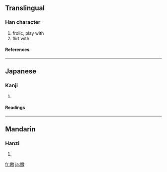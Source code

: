 {{see|喃}}

==Translingual==
===Han character===
{{Han char|rn=38|rad=女|as=10|sn=13|four=|canj=女田尸女 (VWSV)}}
# frolic, play with
# flirt with
====References====
{{Han ref|kx=0269.170|dkj=06626|dj=0537.010|hdz=21071.180|uh=5AD0|ud=23248}}
----
==Japanese==
===Kanji===
{{ja-kanji|grade=|rs=女10}}
# {{defn|Japanese}} 
====Readings====
{{ja-readings|on=[[じょう]] (jō)|kun=[[なぶる]] (naburu)}}
----
==Mandarin==
===Hanzi===
{{cmn-hanzi|pin=[[nǎo]] (nao3)|wg=nao<sup>3</sup>}}
# {{defn|Mandarin}}

[[fr:嫐]]
[[ja:嫐]]